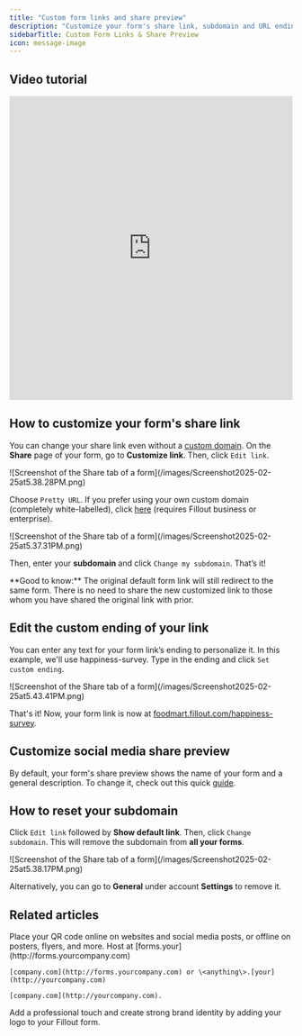 ```yaml
---
title: "Custom form links and share preview"
description: "Customize your form's share link, subdomain and URL ending to match your organization's branding and generate a pretty URL. Edit the image thumbnail and text of your share preview for social media sites."
sidebarTitle: Custom Form Links & Share Preview
icon: message-image
---
```


## Video tutorial

<Frame>
  <iframe class="notion-asset-object-fit" src="https://www.loom.com/embed/2e59bfc897734511b849d1c97c7ab695" title="iframe video" frameborder="0" allowfullscreen="" loading="lazy" scrolling="auto" width="100%" height="540"></iframe>
</Frame>

## How to customize your form's share link

You can change your share link even without a [custom domain](/custom-domains). On the **Share** page of your form, go to **Customize link**. Then, click `Edit link`.

<Frame>
  ![Screenshot of the Share tab of a form](/images/Screenshot2025-02-25at5.38.28PM.png)
</Frame>

Choose `Pretty URL`. If you prefer using your own custom domain (completely white-labelled), click [here](/custom-domains) (requires Fillout business or enterprise).

<Frame style={{ width: '432px' , height: '261px' }}>
  ![Screenshot of the Share tab of a form](/images/Screenshot2025-02-25at5.37.31PM.png)
</Frame>

Then, enter your **subdomain** and click `Change my subdomain`. That’s it\!

<Check>
  **Good to know:** The original default form link will still redirect to the same form. There is no need to share the new customized link to those whom you have shared the original link with prior.
</Check>

## Edit the custom ending of your link

You can enter any text for your form link’s ending to personalize it. In this example, we'll use happiness-survey. Type in the ending and click `Set custom ending`.

<Frame style={{ width: '480px' , height: '297px' }}>
  ![Screenshot of the Share tab of a form](/images/Screenshot2025-02-25at5.43.41PM.png)
</Frame>

That's it\! Now, your form link is now at [foodmart.fillout.com/happiness-survey](http://foodmart.fillout.com/happiness-survey).

## Customize social media share preview

By default, your form's share preview shows the name of your form and a general description. To change it, check out this quick [guide](/customize-form-share-link).

## How to reset your subdomain

Click `Edit link` followed by **Show default link**. Then, click `Change subdomain`. This will remove the subdomain from **all your forms**.

<Frame style={{ width: '480px' , height: '303px' }}>
  ![Screenshot of the Share tab of a form](/images/Screenshot2025-02-25at5.38.17PM.png)
</Frame>

Alternatively, you can go to **General** under account **Settings** to remove it.

## Related articles

<CardGroup cols={3}>
  <Card title="Share with a QR code" href="/qr" icon="qrcode" iconType="regular" color="#FFC738">
    Place your QR code online on websites and social media posts, or offline on posters, flyers, and more.
  </Card>
  <Card title="Use custom domains" icon="globe" iconType="regular" color="#FFC738" href="/custom-domains">
    Host at [forms.your](http://forms.yourcompany.com)

    [company.com](http://forms.yourcompany.com) or \<anything\>.[your](http://yourcompany.com)

    [company.com](http://yourcompany.com).
  </Card>
  <Card title="Add a logo" href="/logo" icon="airbnb" iconType="regular" color="#FFC738">
    Add a professional touch and create strong brand identity by adding your logo to your Fillout form.
  </Card>
</CardGroup>
